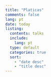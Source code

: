 ```yaml
---
title: "Platicas"
comments: false
lang: pt
date: today
listing:
  contents: talks
  include:
    lang: pt
  type: default
  categories: true
  sort:
    - "date desc"
    - "title desc"
---
```

